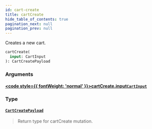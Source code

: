 ```yaml
---
id: cart-create
title: cartCreate
hide_table_of_contents: true
pagination_next: null
pagination_prev: null
---
```








Creates a new cart.

```graphql
cartCreate(
  input: CartInput
): CartCreatePayload
```


### Arguments

#### [<code style={{ fontWeight: 'normal' }}>cartCreate.<b>input</b></code>](#)<Bullet />[`CartInput`](/inputs/cart-input) <Badge class="secondary" text="input"/>
> 
> 

### Type

#### [`CartCreatePayload`](/objects/cart-create-payload) <Badge class="secondary" text="object"/>
> Return type for cartCreate mutation.
> 





